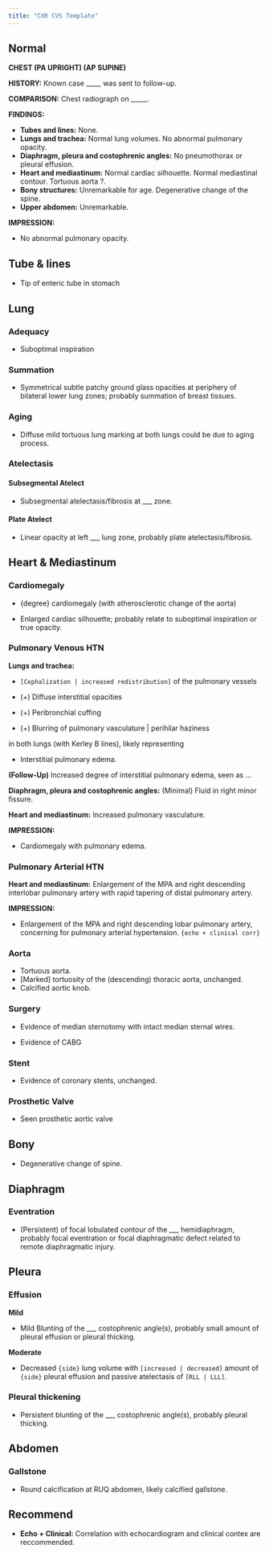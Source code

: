 ```yaml
---
title: "CXR CVS Template"
---
```


## Normal

**CHEST (PA UPRIGHT) (AP SUPINE) **

**HISTORY:** Known case ____, was sent to follow-up. 

**COMPARISON:** Chest radiograph on _____. 

**FINDINGS:** 

-   **Tubes and lines:** None. 
-   **Lungs and trachea:** Normal lung volumes. No abnormal pulmonary opacity. 
-   **Diaphragm, pleura and costophrenic angles:** No pneumothorax or pleural effusion. 
-   **Heart and mediastinum:** Normal cardiac silhouette. Normal mediastinal contour. Tortuous aorta ?. 
-   **Bony structures:** Unremarkable for age. Degenerative change of the spine.
-   **Upper abdomen:** Unremarkable. 

**IMPRESSION:**

-   No abnormal pulmonary opacity.

## Tube & lines

-   Tip of enteric tube in stomach

## Lung

### Adequacy

-   Suboptimal inspiration

### Summation

-   Symmetrical subtle patchy ground glass opacities at periphery of bilateral lower lung zones; probably summation of breast tissues.

### Aging

-   Diffuse mild tortuous lung marking at both lungs could be due to aging process.

### Atelectasis

#### Subsegmental Atelect

-   Subsegmental atelectasis/fibrosis at ___ zone.

#### Plate Atelect

-   Linear opacity at left ___ lung zone, probably plate atelectasis/fibrosis.

## Heart & Mediastinum

### Cardiomegaly

-   {degree} cardiomegaly (with atherosclerotic change of the aorta)

-   Enlarged cardiac silhouette; probably relate to suboptimal inspiration or true opacity.

### Pulmonary Venous HTN

**Lungs and trachea:** 

-   `[Cephalization | increased redistribution]` of the pulmonary vessels

-   (+) Diffuse interstitial opacities

-   (+) Peribronchial cuffing

-   (+) Blurring of pulmonary vasculature | perihilar haziness


in both lungs (with Kerley B lines), likely representing 

-   Interstitial pulmonary edema.



**(Follow-Up)** Increased degree of interstitial pulmonary edema, seen as ...


**Diaphragm, pleura and costophrenic angles:** (Minimal) Fluid in right minor fissure.

**Heart and mediastinum:** Increased pulmonary vasculature.

**IMPRESSION:**

-   Cardiomegaly with pulmonary edema.

### Pulmonary Arterial HTN

**Heart and mediastinum:** Enlargement of the MPA and right descending interlobar pulmonary artery with rapid tapering of distal pulmonary artery.

**IMPRESSION:**

-   Enlargement of the MPA and right descending lobar pulmonary artery, concerning for pulmonary arterial hypertension. `{echo + clinical corr}`



### Aorta

-   Tortuous aorta.
-   [Marked] tortuosity of the (descending) thoracic aorta, unchanged.
-   Calcified aortic knob.

### Surgery

-   Evidence of median sternotomy with intact median sternal wires.

-   Evidence of CABG

### Stent

-   Evidence of coronary stents, unchanged.

### Prosthetic Valve

-   Seen prosthetic aortic valve

## Bony 

-   Degenerative change of spine.

## Diaphragm

### Eventration

-   (Persistent) of focal lobulated contour of the ___ hemidiaphragm, probably focal eventration or focal diaphragmatic defect related to remote diaphragmatic injury.

## Pleura

### Effusion

**Mild**

-   Mild Blunting of the ___ costophrenic angle(s), probably small amount of pleural effusion or pleural thicking.

**Moderate**

-   Decreased `{side}` lung volume with `[increased | decreased]` amount of `{side}` pleural effusion and passive atelectasis of `[RLL | LLL]`.


### Pleural thickening

-   Persistent blunting of the ___ costophrenic angle(s), probably pleural thicking.


## Abdomen

### Gallstone

-   Round calcification at RUQ abdomen, likely calcified gallstone.

## Recommend


-   **Echo + Clinical:** Correlation with echocardiogram and clinical contex are reccommended.